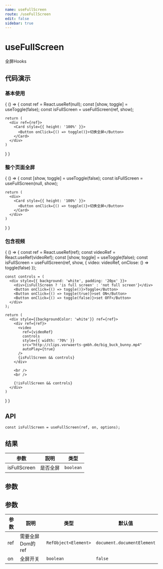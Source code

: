 ```yaml
---
name: useFullScreen
route: /useFullScreen
edit: false
sidebar: true
---
```



# useFullScreen

全屏Hooks

## 代码演示

### 基本使用

<Playground>
{
  () => {
    const ref = React.useRef(null);
    const [show, toggle] = useToggle(false);
    const isFullScreen = useFullScreen(ref, show);

    return (
      <div ref={ref}>
        <Card style={{ height: '100%' }}>
          <Button onClick={() => toggle()}>切换全屏</Button>
        </Card>
      </div>
    )
  }
}
</Playground>

### 整个页面全屏

<Playground>
{
  () => {
    const [show, toggle] = useToggle(false);
    const isFullScreen = useFullScreen(null, show);

    return (
      <div>
        <Card style={{ height: '100%' }}>
          <Button onClick={() => toggle()}>切换全屏</Button>
        </Card>
      </div>
    )
  }
}
</Playground>

### 包含视频

<Playground>
{
  () => {
    const ref = React.useRef(ref);
    const videoRef = React.useRef(videoRef);
    const [show, toggle] = useToggle(false);
    const isFullScreen = useFullScreen(ref, show, {
      video: videoRef,
      onClose: () => toggle(false)
    });

    const controls = (
      <div style={{ background: 'white', padding: '20px' }}>
        <div>{isFullScreen ? 'is full screen' : 'not full screen'}</div>
        <Button onClick={() => toggle()}>Toggle</Button>
        <Button onClick={() => toggle(true)}>set ON</Button>
        <Button onClick={() => toggle(false)}>set OFF</Button>
      </div>
    );

    return (
      <div style={{backgroundColor: 'white'}} ref={ref}>
        <div ref={ref}>
          <video
            ref={videoRef}
            controls
            style={{ width: '70%' }}
            src="http://clips.vorwaerts-gmbh.de/big_buck_bunny.mp4"
            autoPlay={true}
          />
          {isFullScreen && controls}
        </div>

        <br />
        <br />

        {!isFullScreen && controls}
      </div>
    )
  }
}
</Playground>

## API

```
const isFullScreen = useFullScreen(ref, on, options);

```

## 结果

|参数|説明|类型|
|------ |--------------|---------------|
|isFullScreen|是否全屏|`boolean`|

## 参数

## 参数
|参数|説明|类型|默认值|
|--- |------|-------|-------|
|ref| 需要全屏Dom的ref |`RefObject<Element>`|`document.documentElement`|
|on| 全屏开关 |`boolean`|`false`|
